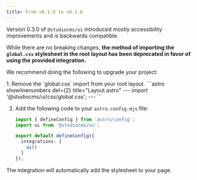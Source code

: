 ```yaml
---
title: From v0.1.0 to v0.3.0
---
```



Version 0.3.0 of `@studiocms/ui` introduced mostly accessibility improvements and is backwards compatible. 

While there are no breaking changes, **the method of importing the `global.css` stylesheet in the root layout 
has been deprecated in favor of using the provided integration.**

We recommend doing the following to upgrade your project:

<Steps>
1.  Remove the `global.css` import from your root layout.
    ```astro showlinenumbers del={2} title="Layout.astro"
    ---
    import '@studiocms/ui/css/global.css';
    ---
    ```

2.  Add the following code to your `astro.config.mjs` file:
    ```ts showLinenumbers title="astro.config.mjs" {2,6}
    import { defineConfig } from 'astro/config';
    import ui from '@studiocms/ui';

    export default defineConfig({
      integrations: [
        ui()
      ]
    });
    ```
</Steps>

The integration will automatically add the stylesheet to your page.
